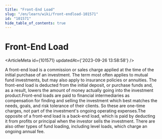 ```yaml
---
title: "Front-End Load"
slug: "/en/learn/wiki/front-endload-101571"
id: "101571"
hide_table_of_contents: true
---
```



# Front-End Load

<ArticleMeta id={101571} updatedAt={'2023-09-26 13:58:58'} />
<div className='border-solid border-b border-t-0 my-4 border-[var(--ifm-color-gray-300)]' />

A front-end load is a commission or sales charge applied at the time of the initial purchase of an investment. The term most often applies to mutual fund investments, but may also apply to insurance policies or annuities. The front-end load is deducted from the initial deposit, or purchase funds and, as a result, lowers the amount of money actually going into the investment product.Front-end loads are paid to financial intermediaries as compensation for finding and selling the investment which best matches the needs, goals, and risk tolerance of their clients. So these are one-time charges, not part of the investment's ongoing operating expenses.The opposite of a front-end load is a back-end load, which is paid by deducting it from profits or principal when the investor sells the investment. There are also other types of fund loading, including level loads, which charge an ongoing annual fee.

